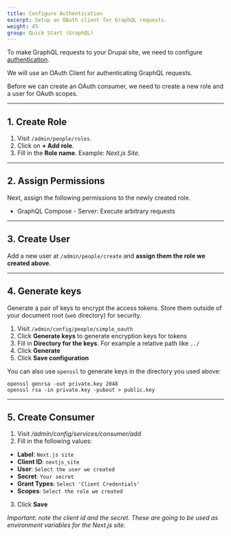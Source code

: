 ```yaml
---
title: Configure Authentication
excerpt: Setup an OAuth client for GraphQL requests.
weight: 45
group: Quick Start (GraphQL)
---
```


To make GraphQL requests to your Drupal site, we need to configure [authentication](/docs/authentication).

We will use an OAuth Client for authenticating GraphQL requests.

Before we can create an OAuth consumer, we need to create a new role and a user for OAuth scopes.

---

## 1. Create Role

1. Visit `/admin/people/roles`.
2. Click on **+ Add role**.
3. Fill in the **Role name**. Example: _Next.js Site_.

---

## 2. Assign Permissions

Next, assign the following permissions to the newly created role.

- GraphQL Compose - Server: Execute arbitrary requests

---

## 3. Create User

Add a new user at `/admin/people/create` and **assign them the role we created above**.

---

## 4. Generate keys

Generate a pair of keys to encrypt the access tokens. Store them outside of your document root (`web` directory) for security.

1. Visit `/admin/config/people/simple_oauth`
2. Click **Generate keys** to generate encryption keys for tokens
3. Fill in **Directory for the keys**. For example a relative path like `../`
4. Click **Generate**
5. Click **Save configuration**

You can also use `openssl` to generate keys in the directory you used above:

```
openssl genrsa -out private.key 2048
openssl rsa -in private.key -pubout > public.key
```

---

## 5. Create Consumer

1. Visit _/admin/config/services/consumer/add_
2. Fill in the following values:

- **Label**: `Next.js site`
- **Client ID**: `nextjs_site`
- **User**: `Select the user we created`
- **Secret**: `Your secret`
- **Grant Types**: `Select 'Client Credentials'`
- **Scopes**: `Select the role we created`

3. Click **Save**

_Important: note the client id and the secret. These are going to be used as environment variables for the Next.js site._
